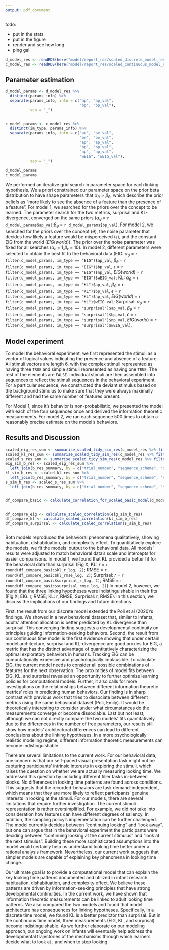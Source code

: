 ```yaml
---
output: pdf_document
---
```



todo: 

- put in the stats 
- put in the figure
- render and see how long 
- ping gal 

```r

d_model_res <- readRDS(here("model/report_res/scaled_discrete_model_res.RDS"))
c_model_res <- readRDS(here("model/report_res/scaled_continuous_model_res.RDS"))

```



## Parameter estimation



```r
d_model_params <- d_model_res %>% 
  distinct(params_info) %>% 
  separate(params_info, into = c("ap", "ap_val", 
                                 "bp", "bp_val"), 
           sep = "_")


c_model_params <- c_model_res %>% 
  distinct(im_type, params_info) %>% 
  separate(params_info, into = c("ae", "ae_val", 
                                 "be", "be_val", 
                                 "ap", "ap_val", 
                                 "bp", "bp_val", 
                                 "np", "np_val", 
                                 "wEIG", "wEIG_val"), 
           sep = "_")

d_model_params
c_model_params
```


We performed an iterative grid search in parameter space for each linking hypothesis. We a priori constrained our parameter space on the prior beta distribution to have shape parameters that $\alpha_{\theta} > \beta_{\theta}$, which describe the prior beliefs as “more likely to see the absence of a feature than the presence of a feature”.  For model 1, we searched for the priors over the concept to be learned. The parameter search for the two metrics, surprisal and KL-divergence, converged on the same priors ($\alpha_{\theta}$ = `r d_model_params$ap_val`;$\beta_{\theta}$ = `r d_model_params$bp_val`). For model 2, we searched for the priors over the concept ($\theta$), the noise parameter that decides how likely a feature would be misperceived ($\epsilon$), and the constant EIG from the world ($EIG(world)$). The prior over the noise parameter was fixed for all searches ($\alpha_{\epsilon}$ = 1;$\beta_{\epsilon}$ = 10). In model 2, different parameters were selected to obtain the best fit to the behavioral data (EIG: $\alpha_{\theta}$ = `r filter(c_model_params, im_type == "EIG")$ap_val`, $\beta_{\theta}$ = `r filter(c_model_params, im_type == "EIG")$bp_val`, $\epsilon$ = `r filter(c_model_params, im_type == "EIG")$np_val`, $EIG(world)$ = `r filter(c_model_params, im_type == "EIG")$wEIG_val`; KL: $\alpha_{\theta}$ = `r filter(c_model_params, im_type == "KL")$ap_val`, $\beta_{\theta}$ = `r filter(c_model_params, im_type == "KL")$bp_val`, $\epsilon$ = `r filter(c_model_params, im_type == "KL")$np_val`, $EIG(world)$ = `r filter(c_model_params, im_type == "KL")$wEIG_val`; Surprisal: $\alpha_{\theta}$ = `r filter(c_model_params, im_type == "surprisal")$ap_val`, $\beta_{\theta}$ = `r filter(c_model_params, im_type == "surprisal")$bp_val`, $\epsilon$ = `r filter(c_model_params, im_type == "surprisal")$np_val`, $EIG(world)$ = `r filter(c_model_params, im_type == "surprisal")$wEIG_val`).  


## Model experiment 

To model the behavioral experiment, we first represented the stimuli as a vector of logical values indicating the presence and absence of a feature. All stimuli vectors are length 6, with the complex stimuli represented as having three `TRUE` and simple stimuli represented as having one `TRUE`, The rest of the elements are `FALSE`. Individual stimuli are then assembled into sequences to reflect the stimuli sequences in the behavioral experiment. For a particular sequence, we constructed the deviant stimulus based on the background stimulus to make sure that they were always maximally different and had the same number of features present. 

For Model 1, since it’s behavior is non-probabilistic, we presented the model with each of the four sequences once and derived the information theoretic measurements. For model 2, we ran each sequence 500 times to obtain a reasonably precise estimate on the model’s behaviors. 

## Results and Discussion 

```r
scaled_eig_res_sum <- summarise_scaled_tidy_sim_res(c_model_res %>% filter(im_type == "EIG"))
scaled_kl_res_sum <- summarise_scaled_tidy_sim_res(c_model_res %>% filter(im_type == "KL"))
scaled_s_res_sum <- summarise_scaled_tidy_sim_res(c_model_res %>% filter(im_type == "surprisal"))
eig_sim_b_res <- scaled_eig_res_sum %>% 
  left_join(b_res_summary, by = c("trial_number", "sequence_scheme", "sequence_scheme_print", "complexity")) 
kl_sim_b_res <- scaled_kl_res_sum %>% 
  left_join(b_res_summary, by = c("trial_number", "sequence_scheme", "sequence_scheme_print", "complexity"))
s_sim_b_res <- scaled_s_res_sum %>% 
  left_join(b_res_summary, by = c("trial_number", "sequence_scheme", "sequence_scheme_print", "complexity"))


df_compare_basic <- calculate_correlation_for_scaled_basic_model(d_model_res)


df_compare_eig <- calculate_scaled_correlation(eig_sim_b_res)
df_compare_kl <- calculate_scaled_correlation(kl_sim_b_res)
df_compare_surpirsal <- calculate_scaled_correlation(s_sim_b_res)
```


```r

```


Both models reproduced the behavioral phenomena qualitatively, showing habituation, dishabituation, and complexity effect. To quantitatively explore the models, we fit the models’ output to the behavioral data. All models’ results were adjusted to match behavioral data’s scale and intercepts for easier comparisons.   In model 1, we found that KL provided a better fit for the behavioral data than surprisal (Fig X; KL: *r* = `r round(df_compare_basic$kl_r_log, 2)`; RMSE = `r round(df_compare_basic$kl_rmse_log, 2)`; Surprisal: *r* = `r round(df_compare_basic$surprisal_r_log, 2)`; RMSE = `r round(df_compare_basic$surprisal_rmse_log, 2)`) In model 2, however, we found that the three linking hypotheses were indistinguishable in their fits (Fig X; EIG: r, RMSE; KL: r, RMSE; Surprisal: r, RMSE). In this section, we discuss the implications of our findings and future directions. 

First, the result from our discrete model extended the Poli et al (2020)’s findings. We showed in a new behavioral dataset that, similar to infants, adults’ attention allocation is better predicted by KL divergence than surprisal. This converging finding suggests a developmental continuity on principles guiding information-seeking behaviors. Second, the result from our continuous time model is the first evidence showing that under certain model architecture, surprisal and KL-divergence are good proxies for EIG, a metric that has the distinct advantage of quantitatively characterizing the optimal exploratory behaviors in humans. Tracking EIG can be computationally expensive and psychologically implausible. To calculate EIG, the current model needs to consider all possible combinations of features for the next observation. The proximities of model fits between EIG, KL, and surprisal revealed an opportunity to further optimize learning policies for computational models. Further, it also calls for more investigations on the relationships between different information theoretic metrics’ roles in predicting human behaviors. Our finding is in sharp contrast with previous work that tries to dissociate between different metrics using the same behavioral dataset (Poli, Emily). It would be theoretically interesting to consider under what circumstances do the measurements converge or become dissociable.  Last but not least, although we can not directly compare the two models’ fits quantitatively due to the differences in the number of free parameters, our results still show how models’ architectural differences can lead to different conclusions about the linking hypotheses. In a more psychologically realistic modeling regime, different information theoretic measurements can become indistinguishable. 

There are several limitations to the current work. For our behavioral data, one concern is that our self-paced visual presentation task might not be capturing participants’ intrinsic interests in exploring the stimuli, which raises the question on whether we are actually measuring looking time. We addressed this question by including different filler tasks in-between blocks. No differences in looking time patterns are found across conditions. This suggests that the recorded-behaviors are task demand-independent, which means that they are more likely to reflect participants’ genuine interests in looking at the stimuli. For our models, there are several limitations that require further investigation. The current stimuli representation is rather oversimplified. For example, we did not take into consideration how features can have different degrees of saliency. In addition, the sampling policy’s implementation can be further challenged. The model currently decides between “continuing looking” and “look away”, but one can argue that in the behavioral experiment the participants were deciding between “continuing looking at the current stimulus” and “look at the next stimulus”. Building these more sophisticated assumptions into the model would certainly help us understand looking time better under a rational analysis framework. Nevertheless, our current work suggests that simpler models are capable of explaining key phenomena in looking time change. 

Our ultimate goal is to provide a computational model that can explain the key looking time patterns documented and utilized in infant research: habituation, dishabituation, and complexity effect. We believe these patterns are driven by information-seeking principles that have strong developmental continuities. In the current work, we have shown that information theoretic measurements can be linked to adult looking time patterns. We also compared the two models and found that model architecture has consequences for linking hypotheses. Specifically, in a discrete time model, we found KL is a better predictor than surprisal. But in the continuous time model, three measurements (EIG, KL, and surprisal) become indistinguishable. As we further elaborate on our modeling approach, our ongoing work on infants will eventually help address the developmental trajectories of the mechanisms through which learners decide what to look at , and when to stop looking. 

